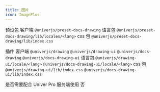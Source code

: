 ```yaml
---
title: 图片
icon: ImagePlus
---
```


预设包
  客户端 `@univerjs/preset-docs-drawing`
    语言包 `@univerjs/preset-docs-drawing/lib/locales/<lang>`
    css 包 `@univerjs/preset-docs-drawing/lib/index.css`

插件
  客户端 `@univerjs/drawing` `@univerjs/drawing-ui` `@univerjs/docs-drawing` `@univerjs/docs-drawing-ui`
    语言包 `@univerjs/drawing-ui/locale/<lang>` `@univerjs/docs-drawing-ui/locale/<lang>`
    css 包 `@univerjs/drawing-ui/lib/index.css` `@univerjs/docs-drawing-ui/lib/index.css`

是否需要配合 Univer Pro 服务端使用 否
